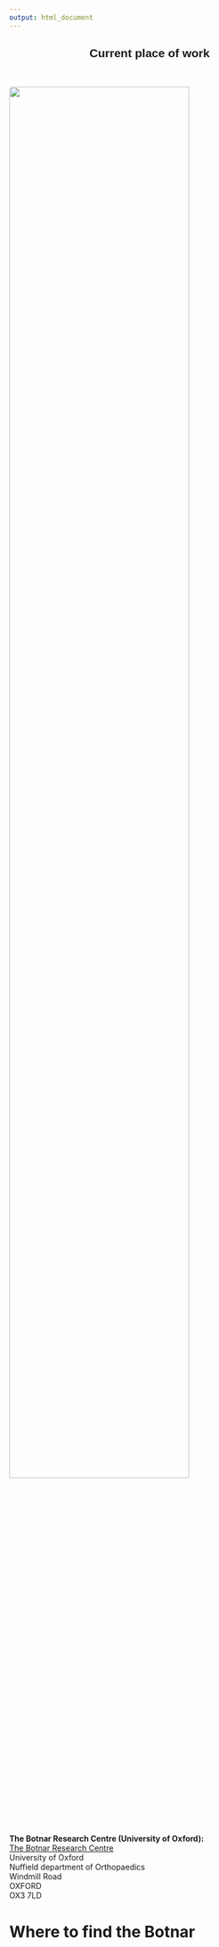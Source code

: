 ```yaml
---
output: html_document
---
```


<link href="static/css/custom.css" rel="stylesheet" >

<h2 style="text-align:center;font-family:Helvetica; font-color:black;"><span>Current place of work</span></h2><br />


<div id="project-3">

<div class="project-left">
<img src="static/img/Cascade-702-336.jpg" style="width:80%;height:80%;border-radius: 5px">
</div>

<div class="project-right">
<p style="margin-left: 0px"><b>The Botnar Research Centre (University of Oxford):</b><br> 
	<a class="external-link" target="MRC Centre for Computational Biology" href="https://www.ndorms.ox.ac.uk/about/botnar-research-centre">The Botnar Research Centre</a><br>
	University of Oxford<br>
	Nuffield department of Orthopaedics<br>
	Windmill Road<br>
	OXFORD<br>
	OX3 7LD<br/>
</div>
</div>

<h1>Where to find the Botnar</h1>

<html>
  <head>
    <style>
       /* Set the size of the div element that contains the map */
      #map {
        height: 400px;  /* The height is 400 pixels */
        width: 100%;  /* The width is the width of the web page */
       }
    </style>
  </head>
  <body>
    <!--The div element for the map -->
    <div id="map"></div>
    <script>
// Initialize and add the map
function initMap() {
  // The location of Uluru
  var uluru = {lat: 51.755465, lng: -1.211402};
  // The map, centered at Uluru
  var map = new google.maps.Map(
      document.getElementById('map'), {zoom: 15, center: uluru});
  // The marker, positioned at Uluru
  var marker = new google.maps.Marker({position: uluru, map: map});
}
    </script>
    <!--Load the API from the specified URL
    * The async attribute allows the browser to render the page while the API loads
    * The key parameter will contain your own API key (which is not needed for this tutorial)
    * The callback parameter executes the initMap() function
    -->
    <script async defer
    src="https://maps.googleapis.com/maps/api/js?key=AIzaSyB62ulA8MnzFQWsIsuUwuSeC7wMS72DDRM&callback=initMap">
    </script>
  </body>
</html>